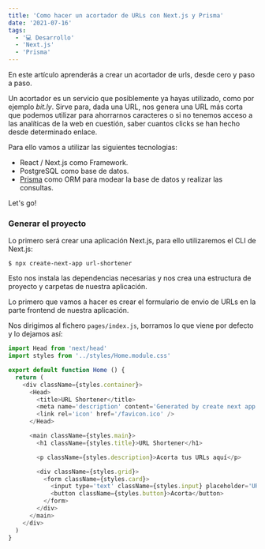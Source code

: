 ```yaml
---
title: 'Como hacer un acortador de URLs con Next.js y Prisma'
date: '2021-07-16'
tags:
  - '💻 Desarrollo'
  - 'Next.js'
  - 'Prisma'
---
```


En este artículo aprenderás a crear un acortador de urls, desde cero y paso a paso.

Un acortador es un servicio que posiblemente ya
hayas utilizado, como por ejemplo _bit.ly_. Sirve para, dada una URL, nos genera una URL más corta que podemos utilizar para
ahorrarnos caracteres o si no tenemos acceso a las analíticas de la web en cuestión, saber cuantos clicks se han hecho
desde determinado enlace.

Para ello vamos a utilizar las siguientes tecnologias:

- React / Next.js como Framework.
- PostgreSQL como base de datos.
- [Prisma](https://www.prisma.io?utm_source=Prisma+Ambassador&utm_medium=Blog+post&utm_campaign=Prisma+AP+Carlos+Azaustre) como ORM para modear la base de datos y realizar las consultas.

Let's go!

### Generar el proyecto

Lo primero será crear una aplicación Next.js, para ello utilizaremos el CLI de Next.js:

```shell
$ npx create-next-app url-shortener
```

Esto nos instala las dependencias necesarias y nos crea una estructura de proyecto y carpetas de nuestra aplicación.

Lo primero que vamos a hacer es crear el formulario de envio de URLs en la parte frontend de nuestra aplicación.

Nos dirigimos al fichero `pages/index.js`, borramos lo que viene por defecto y lo dejamos así:

```javascript
import Head from 'next/head'
import styles from '../styles/Home.module.css'

export default function Home () {
  return (
    <div className={styles.container}>
      <Head>
        <title>URL Shortener</title>
        <meta name='description' content='Generated by create next app' />
        <link rel='icon' href='/favicon.ico' />
      </Head>

      <main className={styles.main}>
        <h1 className={styles.title}>URL Shortener</h1>

        <p className={styles.description}>Acorta tus URLs aquí</p>

        <div className={styles.grid}>
          <form className={styles.card}>
            <input type='text' className={styles.input} placeholder='URL' />
            <button className={styles.button}>Acorta</button>
          </form>
        </div>
      </main>
    </div>
  )
}
```
